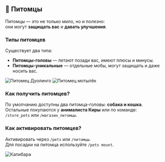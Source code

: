 ## 🐶 Питомцы

Питомцы — это не только мило, но и полезно:  
они могут **защищать вас** и **давать улучшения**.

### Типы питомцев
Существует два типа:
- **Питомцы-головы** — летают позади вас, имеют плюсы и минусы.
- **Питомцы-уникальные** — отдельные мобы, могут защищать и даже носить вас.

![Питомец Дуолинго](https://volume/fasberry.su/static/game-content/animals/duolingo_pet.png "Питомец-голова 'Дуолинго'")
![Питомец мотылёк](https://volume/fasberry.su/static/game-content/animals/moth_unique.png "Питомец-уникальный в виде мотылька")

### Как получить питомцев?
По умолчанию доступны два питомца-головы: **собака и кошка**.  
Остальные покупаются у **анималиста Киры** или по команде:  
`/store_pets` или `/магазин_питомцы`.

### Как активировать питомцев?
Активировать через `/pets` или `/питомцы`.  
Для посадки на питомца используйте `/pets mount`.

![Капибара](https://volume/fasberry.su/static/game-content/animals/capybara_unique.png "Езда на капибаре")
